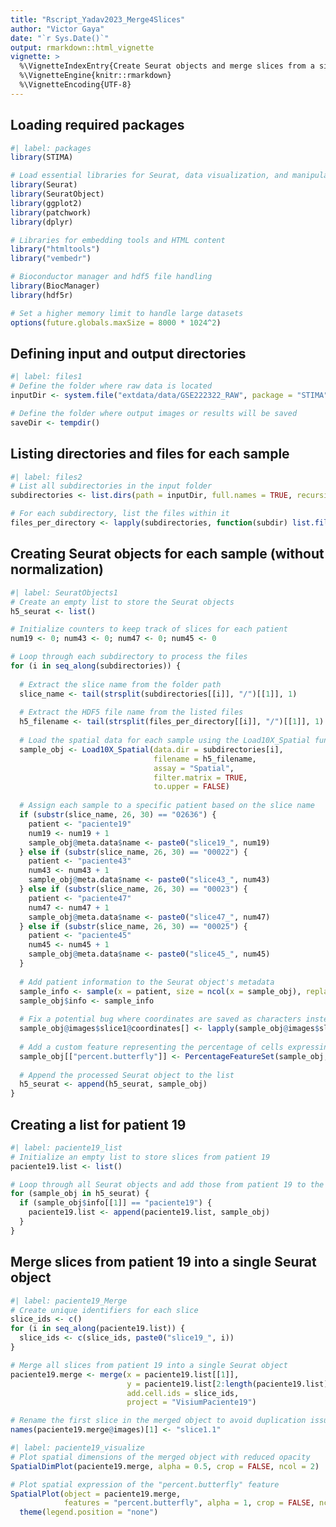 ```yaml
---
title: "Rscript_Yadav2023_Merge4Slices"
author: "Victor Gaya"
date: "`r Sys.Date()`"
output: rmarkdown::html_vignette
vignette: >
  %\VignetteIndexEntry{Create Seurat objects and merge slices from a single patient}
  %\VignetteEngine{knitr::rmarkdown}
  %\VignetteEncoding{UTF-8}
---
```

## Loading required packages
```r
#| label: packages
library(STIMA)

# Load essential libraries for Seurat, data visualization, and manipulation
library(Seurat)
library(SeuratObject)
library(ggplot2)
library(patchwork)
library(dplyr)

# Libraries for embedding tools and HTML content
library("htmltools")
library("vembedr")

# Bioconductor manager and hdf5 file handling
library(BiocManager)
library(hdf5r)

# Set a higher memory limit to handle large datasets
options(future.globals.maxSize = 8000 * 1024^2)
```
## Defining input and output directories
```r
#| label: files1
# Define the folder where raw data is located
inputDir <- system.file("extdata/data/GSE222322_RAW", package = "STIMA")

# Define the folder where output images or results will be saved
saveDir <- tempdir()
```
## Listing directories and files for each sample
```r
#| label: files2
# List all subdirectories in the input folder
subdirectories <- list.dirs(path = inputDir, full.names = TRUE, recursive = FALSE)

# For each subdirectory, list the files within it
files_per_directory <- lapply(subdirectories, function(subdir) list.files(path = subdir, full.names = TRUE))
```
## Creating Seurat objects for each sample (without normalization)
```r
#| label: SeuratObjects1
# Create an empty list to store the Seurat objects
h5_seurat <- list()

# Initialize counters to keep track of slices for each patient
num19 <- 0; num43 <- 0; num47 <- 0; num45 <- 0

# Loop through each subdirectory to process the files
for (i in seq_along(subdirectories)) {
  
  # Extract the slice name from the folder path
  slice_name <- tail(strsplit(subdirectories[[i]], "/")[[1]], 1)
  
  # Extract the HDF5 file name from the listed files
  h5_filename <- tail(strsplit(files_per_directory[[i]], "/")[[1]], 1)
  
  # Load the spatial data for each sample using the Load10X_Spatial function
  sample_obj <- Load10X_Spatial(data.dir = subdirectories[i], 
                                filename = h5_filename, 
                                assay = "Spatial",
                                filter.matrix = TRUE, 
                                to.upper = FALSE)
  
  # Assign each sample to a specific patient based on the slice name
  if (substr(slice_name, 26, 30) == "02636") { 
    patient <- "paciente19"
    num19 <- num19 + 1 
    sample_obj@meta.data$name <- paste0("slice19_", num19)
  } else if (substr(slice_name, 26, 30) == "00022") { 
    patient <- "paciente43"
    num43 <- num43 + 1
    sample_obj@meta.data$name <- paste0("slice43_", num43)
  } else if (substr(slice_name, 26, 30) == "00023") { 
    patient <- "paciente47"
    num47 <- num47 + 1
    sample_obj@meta.data$name <- paste0("slice47_", num47)
  } else if (substr(slice_name, 26, 30) == "00025") { 
    patient <- "paciente45"
    num45 <- num45 + 1
    sample_obj@meta.data$name <- paste0("slice45_", num45)
  }
  
  # Add patient information to the Seurat object's metadata
  sample_info <- sample(x = patient, size = ncol(x = sample_obj), replace = TRUE)
  sample_obj$info <- sample_info
  
  # Fix a potential bug where coordinates are saved as characters instead of integers
  sample_obj@images$slice1@coordinates[] <- lapply(sample_obj@images$slice1@coordinates, as.integer)
  
  # Add a custom feature representing the percentage of cells expressing certain genes
  sample_obj[["percent.butterfly"]] <- PercentageFeatureSet(sample_obj, features = c("SNAP25", "MAP2", "RBFOX3", "SYP"))
  
  # Append the processed Seurat object to the list
  h5_seurat <- append(h5_seurat, sample_obj)
}
```
## Creating a list for patient 19
```r
#| label: paciente19_list
# Initialize an empty list to store slices from patient 19
paciente19.list <- list()

# Loop through all Seurat objects and add those from patient 19 to the list
for (sample_obj in h5_seurat) {
  if (sample_obj$info[[1]] == "paciente19") {
    paciente19.list <- append(paciente19.list, sample_obj)
  }
}
```
## Merge slices from patient 19 into a single Seurat object
```r
#| label: paciente19_Merge
# Create unique identifiers for each slice
slice_ids <- c()
for (i in seq_along(paciente19.list)) { 
  slice_ids <- c(slice_ids, paste0("slice19_", i)) 
}

# Merge all slices from patient 19 into a single Seurat object
paciente19.merge <- merge(x = paciente19.list[[1]], 
                          y = paciente19.list[2:length(paciente19.list)], 
                          add.cell.ids = slice_ids, 
                          project = "VisiumPaciente19")

# Rename the first slice in the merged object to avoid duplication issues
names(paciente19.merge@images)[1] <- "slice1.1"
```
```r
#| label: paciente19_visualize
# Plot spatial dimensions of the merged object with reduced opacity
SpatialDimPlot(paciente19.merge, alpha = 0.5, crop = FALSE, ncol = 2)

# Plot spatial expression of the "percent.butterfly" feature
SpatialPlot(object = paciente19.merge, 
            features = "percent.butterfly", alpha = 1, crop = FALSE, ncol = 2) & 
  theme(legend.position = "none")
```